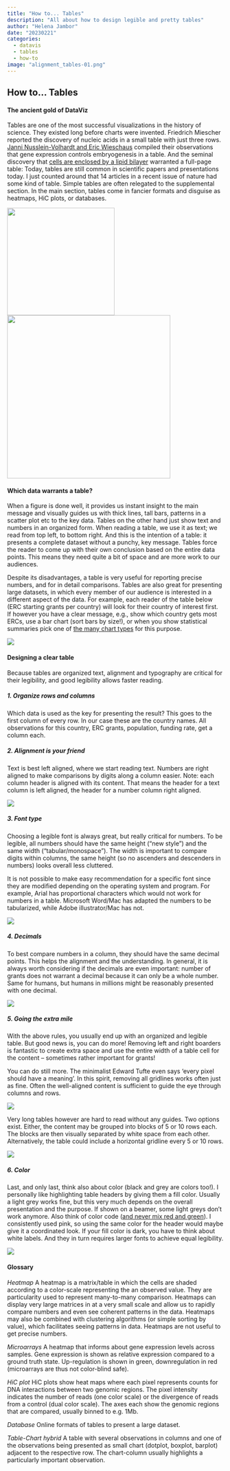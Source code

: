 ```yaml
---
title: "How to... Tables"
description: "All about how to design legible and pretty tables"
author: "Helena Jambor"
date: "20230221"
categories:
  - datavis
  - tables
  - how-to
image: "alignment_tables-01.png"
---
```

## How to... Tables
#### The ancient gold of DataViz
Tables are one of the most successful visualizations in the history of science. They existed long before charts were invented. Friedrich Miescher reported the discovery of nucleic acids in a small table with just three rows. <a href="https://www.nature.com/articles/287795a0">Janni Nusslein-Volhardt and Eric Wieschaus</a> compiled their observations that gene expression controls embryogenesis in a table. And the seminal discovery that <a href="https://pubmed.ncbi.nlm.nih.gov/19868999/">cells are enclosed by a lipid bilayer</a> warranted a full-page table:
Today, tables are still common in scientific papers and presentations today. I just counted around that 14 articles in a recent issue of nature had some kind of table. Simple tables are often relegated to the supplemental section. In the main section, tables come in fancier formats and disguise as heatmaps, HiC plots, or databases. 

<p float="left">
  <img src="../Tables/gorter.png" width="250" />
  <img src="../Tables/types_of_tables-01.png" width="380" /> 
</p>

#### Which data warrants a table? 
When a figure is done well, it provides us instant insight to the main message and visually guides us with thick lines, tall bars, patterns in a scatter plot etc to the key data. Tables on the other hand just show text and numbers in an organized form. When reading a table, we use it as text; we read from top left, to bottom right. And this is the intention of a table: it presents a complete dataset without a punchy, key message. Tables force the reader to come up with their own conclusion based on the entire data points. This means they need quite a bit of space and are more work to our audiences. 

Despite its disadvantages, a table is very useful for reporting precise numbers, and for in detail comparisons. Tables are also great for presenting large datasets, in which every member of our audience is interested in a different aspect of the data. For example, each reader of the table below (ERC starting grants per country) will look for their country of interest first. If however you have a clear message, e.g., show which country gets most ERCs, use a bar chart (sort bars by size!), or when you show statistical summaries pick one of <a href="https://helenajambor.wordpress.com/2017/04/27/barbarplots/"> the many chart types</a> for this purpose. 

![](table_vs_chart-01.png)

#### Designing a clear table
Because tables are organized text, alignment and typography are critical for their legibility, and good legibility allows faster reading.

##### 1. Organize rows and columns
Which data is used as the key for presenting the result? This goes to the first column of every row. In our case these are the country names. All observations for this country, ERC grants, population, funding rate, get a column each.

##### 2. Alignment is your friend
Text is best left aligned, where we start reading text. Numbers are right aligned to make comparisons by digits along a column easier. Note: each column header is aligned with its content. That means the header for a text column is left aligned, the header for a number column right aligned.

![](alignment_tables-01.png)

##### 3. Font type
Choosing a legible font is always great, but really critical for numbers. To be legible, all numbers should have the same height (“new style”) and the same width (“tabular/monospace”). The width is important to compare digits within columns, the same height (so no ascenders and descenders in numbers) looks overall less cluttered.

It is not possible to make easy recommendation for a specific font since they are modified depending on the operating system and program. For example, Arial has proportional characters which would not work for numbers in a table. Microsoft Word/Mac has adapted the numbers to be tabularized, while Adobe illustrator/Mac has not.

![](typography-01.png)

##### 4. Decimals
To best compare numbers in a column, they should have the same decimal points. This helps the alignment and the understanding. In general, it is always worth considering if the decimals are even important: number of grants does not warrant a decimal because it can only be a whole number. Same for humans, but humans in millions might be reasonably presented with one decimal.

![](decimals.png)

##### 5. Going the extra mile
With the above rules, you usually end up with an organized and legible table. But good news is, you can do more! Removing left and right boarders is fantastic to create extra space and use the entire width of a table cell for the content – sometimes rather important for grants!

You can do still more. The minimalist Edward Tufte even says ‘every pixel should have a meaning’. In this spirit, removing all gridlines works often just as fine. Often the well-aligned content is sufficient to guide the eye through columns and rows.

![](gridlines-01.png)

Very long tables however are hard to read without any guides. Two options exist. Either, the content may be grouped into blocks of 5 or 10 rows each. The blocks are then visually separated by white space from each other. Alternatively, the table could include a horizontal gridline every 5 or 10 rows.

![](longtables-01.png)

##### 6. Color
Last, and only last, think also about color (black and grey are colors too!). I personally like highlighting table headers by giving them a fill color. Usually a light grey works fine, but this very much depends on the overall presentation and the purpose. If shown on a beamer, some light greys don’t work anymore. Also think of color code (<a href="https://helenajambor.wordpress.com/2017/04/27/color-blind-are-your-audience-too/">and never mix red and green</a>). I consistently used pink, so using the same color for the header would maybe give it a coordinated look. If your fill color is dark, you have to think about white labels. And they in turn requires larger fonts to achieve equal legibility.

![](header-01.png)


#### Glossary
*Heatmap* A heatmap is a matrix/table in which the cells are shaded according to a color-scale representing the an observed value. They are particularity used to represent many-to-many comparison. Heatmaps can display very large matrices in at a very small scale and allow us to rapidly compare numbers and even see coherent patterns in the data. Heatmaps may also be combined with clustering algorithms (or simple sorting by value), which facilitates seeing patterns in data. Heatmaps are not useful to get precise numbers.

*Microarrays* A heatmap that informs about gene expression levels across samples. Gene expression is shown as relative expression compared to a ground truth state. Up-regulation is shown in green, downregulation in red (microarrays are thus not color-blind safe).

*HiC plot* HiC plots show heat maps where each pixel represents counts for DNA interactions between two genomic regions. The pixel intensity indicates the number of reads (one color scale) or the divergence of reads from a control (dual color scale). The axes each show the genomic regions that are compared, usually binned to e.g. 1Mb.

*Database* Online formats of tables to present a large dataset.

*Table-Chart hybrid* A table with several observations in columns and one of the observations being presented as small chart (dotplot, boxplot, barplot) adjacent to the respective row. The chart-column usually highlights a particularly important observation.

